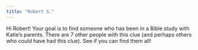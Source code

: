 ```yaml
---
title: "Robert S."
---
```


Hi Robert! Your goal is to find someone who has been in a Bible study with Katie's parents. There are 7 other people with this clue (and perhaps others who could have had this clue). See if you can find them all!
